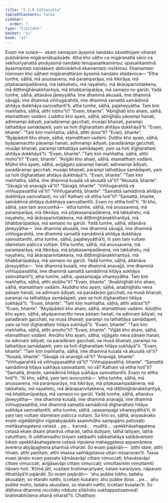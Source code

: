 ```yaml
---
title: "2.2.6 Sāḷhasutta"
tableOfContents: false
sidebar:
  order: 7
type: "tipitaka"
basket: "su"
book: "a3"
---
```



<DynamicBreadcrumb />

<Division number="67" book="a3">

<Paragraph number="526" book="a3">
Evaṃ me sutaṃ—  ekaṃ samayaṃ āyasmā nandako sāvatthiyaṃ viharati pubbārāme migāramātupāsāde. Atha kho sāḷho ca migāranattā sāṇo ca sekhuniyanattā yenāyasmā nandako tenupasaṅkamiṃsu; upasaṅkamitvā āyasmantaṃ nandakaṃ abhivādetvā ekamantaṃ nisīdiṃsu. Ekamantaṃ nisinnaṃ kho sāḷhaṃ migāranattāraṃ āyasmā nandako etadavoca—
</Paragraph>

<Paragraph number="527" book="a3">
“Etha tumhe, sāḷhā, mā anussavena, mā paramparāya, mā itikirāya, mā piṭakasampadānena, mā takkahetu, mā nayahetu, mā ākāraparivitakkena, mā diṭṭhinijjhānakkhantiyā, mā bhabbarūpatāya, mā samaṇo no garūti. Yadā tumhe, sāḷhā, attanāva jāneyyātha ‘ime dhammā akusalā, ime dhammā sāvajjā, ime dhammā viññugarahitā, ime dhammā samattā samādinnā ahitāya dukkhāya saṃvattantī’ti, atha tumhe, sāḷhā, pajaheyyātha.
</Paragraph>

<Paragraph number="528" book="a3">
Taṃ kiṃ maññatha, sāḷhā, atthi lobho”ti?
</Paragraph>

<Paragraph number="529" book="a3">
“Evaṃ, bhante”.
</Paragraph>

<Paragraph number="530" book="a3">
“Abhijjhāti kho ahaṃ, sāḷhā, etamatthaṃ vadāmi. Luddho kho ayaṃ, sāḷhā, abhijjhālu pāṇampi hanati, adinnampi ādiyati, paradārampi gacchati, musāpi bhaṇati, parampi tathattāya samādapeti, yaṃ sa hoti dīgharattaṃ ahitāya dukkhāyā”ti.
</Paragraph>

<Paragraph number="531" book="a3">
“Evaṃ, bhante”.
</Paragraph>

<Paragraph number="532" book="a3">
“Taṃ kiṃ maññatha, sāḷhā, atthi doso”ti?
</Paragraph>

<Paragraph number="533" book="a3">
“Evaṃ, bhante”.
</Paragraph>

<Paragraph number="534" book="a3">
“Byāpādoti kho ahaṃ, sāḷhā, etamatthaṃ vadāmi. Duṭṭho kho ayaṃ, sāḷhā, byāpannacitto pāṇampi hanati, adinnampi ādiyati, paradārampi gacchati, musāpi bhaṇati, parampi tathattāya samādapeti, yaṃ sa hoti dīgharattaṃ ahitāya dukkhāyā”ti.
</Paragraph>

<Paragraph number="535" book="a3">
“Evaṃ, bhante”.
</Paragraph>

<Paragraph number="536" book="a3">
“Taṃ kiṃ maññatha, sāḷhā, atthi moho”ti?
</Paragraph>

<Paragraph number="537" book="a3">
“Evaṃ, bhante”.
</Paragraph>

<Paragraph number="538" book="a3">
“Avijjāti kho ahaṃ, sāḷhā, etamatthaṃ vadāmi. Mūḷho kho ayaṃ, sāḷhā, avijjāgato pāṇampi hanati, adinnampi ādiyati, paradārampi gacchati, musāpi bhaṇati, parampi tathattāya samādapeti, yaṃ sa hoti dīgharattaṃ ahitāya dukkhāyā”ti.
</Paragraph>

<Paragraph number="539" book="a3">
“Evaṃ, bhante”.
</Paragraph>

<Paragraph number="540" book="a3">
“Taṃ kiṃ maññatha, sāḷhā, ime dhammā kusalā vā akusalā vā”ti?
</Paragraph>

<Paragraph number="541" book="a3">
“Akusalā, bhante”.
</Paragraph>

<Paragraph number="542" book="a3">
“Sāvajjā vā anavajjā vā”ti?
</Paragraph>

<Paragraph number="543" book="a3">
“Sāvajjā, bhante”.
</Paragraph>

<Paragraph number="544" book="a3">
“Viññugarahitā vā viññuppasatthā vā”ti?
</Paragraph>

<Paragraph number="545" book="a3">
“Viññugarahitā, bhante”.
</Paragraph>

<Paragraph number="546" book="a3">
“Samattā samādinnā ahitāya dukkhāya saṃvattanti, no vā? Kathaṃ vā ettha hotī”ti?
</Paragraph>

<Paragraph number="547" book="a3">
“Samattā, bhante, samādinnā ahitāya dukkhāya saṃvattantīti. Evaṃ no ettha hotī”ti.
</Paragraph>

<Paragraph number="548" book="a3">
“Iti kho, sāḷhā, yaṃ taṃ avocumhā—  ‘etha tumhe, sāḷhā, mā anussavena, mā paramparāya, mā itikirāya, mā piṭakasampadānena, mā takkahetu, mā nayahetu, mā ākāraparivitakkena, mā diṭṭhinijjhānakkhantiyā, mā bhabbarūpatāya, mā samaṇo no garūti. Yadā tumhe, sāḷhā, attanāva jāneyyātha—  ime dhammā akusalā, ime dhammā sāvajjā, ime dhammā viññugarahitā, ime dhammā samattā samādinnā ahitāya dukkhāya saṃvattantīti, atha tumhe, sāḷhā, pajaheyyāthā’ti, iti yaṃ taṃ vuttaṃ idametaṃ paṭicca vuttaṃ.
</Paragraph>

<Paragraph number="549" book="a3">
Etha tumhe, sāḷhā, mā anussavena, mā paramparāya, mā itikirāya, mā piṭakasampadānena, mā takkahetu, mā nayahetu, mā ākāraparivitakkena, mā diṭṭhinijjhānakkhantiyā, mā bhabbarūpatāya, mā samaṇo no garūti. Yadā tumhe, sāḷhā, attanāva jāneyyātha—  ‘ime dhammā kusalā, ime dhammā anavajjā, ime dhammā viññuppasatthā, ime dhammā samattā samādinnā hitāya sukhāya saṃvattantī’ti, atha tumhe, sāḷhā, upasampajja vihareyyātha.
</Paragraph>

<Paragraph number="550" book="a3">
Taṃ kiṃ maññatha, sāḷhā, atthi alobho”ti?
</Paragraph>

<Paragraph number="551" book="a3">
“Evaṃ, bhante”.
</Paragraph>

<Paragraph number="552" book="a3">
“Anabhijjhāti kho ahaṃ, sāḷhā, etamatthaṃ vadāmi. Aluddho kho ayaṃ, sāḷhā, anabhijjhālu neva pāṇaṃ hanati, na adinnaṃ ādiyati, na paradāraṃ gacchati, na musā bhaṇati, parampi na tathattāya samādapeti, yaṃ sa hoti dīgharattaṃ hitāya sukhāyā”ti.
</Paragraph>

<Paragraph number="553" book="a3">
“Evaṃ, bhante”.
</Paragraph>

<Paragraph number="554" book="a3">
“Taṃ kiṃ maññatha, sāḷhā, atthi adoso”ti?
</Paragraph>

<Paragraph number="555" book="a3">
“Evaṃ, bhante”.
</Paragraph>

<Paragraph number="556" book="a3">
“Abyāpādoti kho ahaṃ, sāḷhā, etamatthaṃ vadāmi. Aduṭṭho kho ayaṃ, sāḷhā, abyāpannacitto neva pāṇaṃ hanati, na adinnaṃ ādiyati, na paradāraṃ gacchati, na musā bhaṇati, parampi na tathattāya samādapeti, yaṃ sa hoti dīgharattaṃ hitāya sukhāyā”ti.
</Paragraph>

<Paragraph number="557" book="a3">
“Evaṃ, bhante”.
</Paragraph>

<Paragraph number="558" book="a3">
“Taṃ kiṃ maññatha, sāḷhā, atthi amoho”ti?
</Paragraph>

<Paragraph number="559" book="a3">
“Evaṃ, bhante”.
</Paragraph>

<Paragraph number="560" book="a3">
“Vijjāti kho ahaṃ, sāḷhā, etamatthaṃ vadāmi. Amūḷho kho ayaṃ, sāḷhā, vijjāgato neva pāṇaṃ hanati, na adinnaṃ ādiyati, na paradāraṃ gacchati, na musā bhaṇati, parampi na tathattāya samādapeti, yaṃ sa hoti dīgharattaṃ hitāya sukhāyā”ti.
</Paragraph>

<Paragraph number="561" book="a3">
“Evaṃ, bhante”.
</Paragraph>

<Paragraph number="562" book="a3">
“Taṃ kiṃ maññatha, sāḷhā, ime dhammā kusalā vā akusalā vā”ti?
</Paragraph>

<Paragraph number="563" book="a3">
“Kusalā, bhante”.
</Paragraph>

<Paragraph number="564" book="a3">
“Sāvajjā vā anavajjā vā”ti?
</Paragraph>

<Paragraph number="565" book="a3">
“Anavajjā, bhante”.
</Paragraph>

<Paragraph number="566" book="a3">
“Viññugarahitā vā viññuppasatthā vā”ti?
</Paragraph>

<Paragraph number="567" book="a3">
“Viññuppasatthā, bhante”.
</Paragraph>

<Paragraph number="568" book="a3">
“Samattā samādinnā hitāya sukhāya saṃvattanti, no vā? Kathaṃ vā ettha hotī”ti?
</Paragraph>

<Paragraph number="569" book="a3">
“Samattā, bhante, samādinnā hitāya sukhāya saṃvattantīti. Evaṃ no ettha hotī”ti.
</Paragraph>

<Paragraph number="570" book="a3">
“Iti kho, sāḷhā, yaṃ taṃ avocumhā—  ‘etha tumhe, sāḷhā, mā anussavena, mā paramparāya, mā itikirāya, mā piṭakasampadānena, mā takkahetu, mā nayahetu, mā ākāraparivitakkena, mā diṭṭhinijjhānakkhantiyā, mā bhabbarūpatāya, mā samaṇo no garūti. Yadā tumhe, sāḷhā, attanāva jāneyyātha—  ime dhammā kusalā, ime dhammā anavajjā, ime dhammā viññuppasatthā, ime dhammā samattā samādinnā dīgharattaṃ hitāya sukhāya saṃvattantīti, atha tumhe, sāḷhā, upasampajja vihareyyāthā’ti, iti yaṃ taṃ vuttaṃ idametaṃ paṭicca vuttaṃ.
</Paragraph>

<Paragraph number="571" book="a3">
Sa kho so, sāḷhā, ariyasāvako evaṃ vigatābhijjho vigatabyāpādo asammūḷho sampajāno patissato mettāsahagatena cetasā …pe…  karuṇā…  muditā…  upekkhāsahagatena cetasā ekaṃ disaṃ pharitvā viharati, tathā dutiyaṃ, tathā tatiyaṃ, tathā catutthaṃ, iti uddhamadho tiriyaṃ sabbadhi sabbattatāya sabbāvantaṃ lokaṃ upekkhāsahagatena cetasā vipulena mahaggatena appamāṇena averena abyāpajjhena pharitvā viharati. So evaṃ pajānāti—  ‘atthi idaṃ, atthi hīnaṃ, atthi paṇītaṃ, atthi imassa saññāgatassa uttari nissaraṇan’ti. Tassa evaṃ jānato evaṃ passato kāmāsavāpi cittaṃ vimuccati, bhavāsavāpi cittaṃ vimuccati, avijjāsavāpi cittaṃ vimuccati; vimuttasmiṃ vimuttamiti ñāṇaṃ hoti. ‘Khīṇā jāti, vusitaṃ brahmacariyaṃ, kataṃ karaṇīyaṃ, nāparaṃ itthattāyā’ti pajānāti.
</Paragraph>

<Paragraph number="572" book="a3">
So evaṃ pajānāti—  ‘ahu pubbe lobho, tadahu akusalaṃ, so etarahi natthi, iccetaṃ kusalaṃ; ahu pubbe doso …pe…  ahu pubbe moho, tadahu akusalaṃ, so etarahi natthi, iccetaṃ kusalan’ti. So diṭṭheva dhamme nicchāto nibbuto sītibhūto sukhappaṭisaṃvedī brahmabhūtena attanā viharatī”ti.

</Paragraph>
</Division>

<Paragraph number="573" type="center" book="a3">
Chaṭṭhaṃ.
</Paragraph>